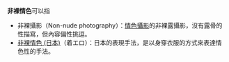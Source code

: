 '''非裸情色'''可以指
*非裸攝影（Non-nude photography）：[[情色攝影|情色攝影]]的非裸露攝影，沒有露骨的性描寫，但內容偏性挑逗。
*[[非裸情色_(日本)|非裸情色 (日本)]]（着エロ）：日本的表現手法，是以身穿衣服的方式來表達情色性的手法。

{{disambig|cat=四字消歧義}}